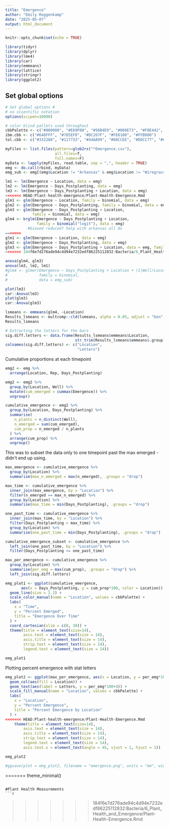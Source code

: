 ```yaml
---
title: "Emergence"
author: "Emily Roggenkamp"
date: "2025-05-07"
output: html_document
---
```


```r
knitr::opts_chunk$set(echo = TRUE)
```

```r
library(tidyr)
library(dplyr)
library(lme4)
library(car)
library(emmeans)
library(lattice)
library(stringr)
library(ggplot2)
```

## Set global options ##
```r
# Set global options #
# no scientific notation
options(scipen=10000) 

# color blind pallets used throughout 
cbbPalette <- c("#000000", "#E69F00", "#56B4E9", "#009E73", "#F0E442", "#0072B2", "#D55E00", "#CC79A7")
ibm.cbb <- c("#648FFF", "#785EF0", "#DC267F", "#FE6100", "#FFB000")
tol.cbb <- c("#332288", "#117733", "#44AA99", "#88CCEE", "#DDCC77", "#CC6677", "#AA4499", "#882255")
```

```r
myFiles <- list.files(pattern=glob2rx("*Emergence.csv"),
                      all.files=T, 
                      full.names=F)
myData <- lapply(myFiles, read.table, sep = ",", header = TRUE)
emg <- do.call(rbind, myData)
emg_sub <- emg[(emg$Location != "Arkansas" & emg$Location != "Wiregrass"),]
```

```r
lm1 <- lm(Emergence ~ Location, data = emg)
lm2 <- lm(Emergence ~ Days_Postplanting, data = emg)
lm3 <- lm(Emergence ~ Days_Postplanting + Location, data = emg)
<<<<<<< HEAD:Plant-health-emergence/Plant-Health-Emergence.Rmd
glm1 <- glm(Emergence ~ Location, family = binomial, data = emg)
glm2 <- glm(Emergence ~ Days_Postplanting, family = binomial, data = emg)
glm3 <- glm(Emergence ~ Days_Postplanting + Location, 
            family = binomial, data = emg)
glm4 <- brglm(Emergence ~ Days_Postplanting + Location, 
              family = binomial("logit"), data = emg)
          #biased reduced? help with arkansas all 0s
=======
glm1 <- glm(Emergence ~ Location, data = emg)
glm2 <- glm(Emergence ~ Days_Postplanting, data = emg)
glm3 <- glm(Emergence ~ Days_Postplanting + Location, data = emg, family = "logistic")
>>>>>>> 184f6e7d276ade94c4d94e7232edf86225112832:Bacteria/6_Plant_Health_and_Emergence/Plant-Health-Emergence.Rmd

anova(glm4, glm3)
anova(lm3, lm2, lm1)
#glm4 <- glmer(Emergence ~ Days_Postplanting + Location + (1|Well/Location),
#              family = binomial,
#              data = emg_sub)
```

```r
plot(lm3)
car::Anova(lm3)
plot(glm3)
car::Anova(glm3)
```

```r
lsmeans <- emmeans(glm4, ~Location) 
Results_lsmeans <- multcomp::cld(lsmeans, alpha = 0.05, adjust = "bon", reversed = TRUE, details = TRUE, Letters = letters) # contrast with Tukey adjustment
Results_lsmeans

# Extracting the letters for the bars
sig.diff.letters <- data.frame(Results_lsmeans$emmeans$Location, 
                               str_trim(Results_lsmeans$emmeans$.group))
colnames(sig.diff.letters) <- c("Location", 
                                "Letters")
```

Cumulative proportions at each timepoint
```r
emg2 <- emg %>%
  arrange(Location, Rep, Days_Postplanting)

emg2 <- emg2 %>%
  group_by(Location, Well) %>%
  mutate(cum_emerged = cummax(Emergence)) %>%
  ungroup()

cumulative_emergence <- emg2 %>%
  group_by(Location, Days_Postplanting) %>%
  summarise(
    n_plants = n_distinct(Well),
    n_emerged = sum(cum_emerged),
    cum_prop = n_emerged / n_plants
  ) %>%
  arrange(cum_prop) %>% 
  ungroup()
```

This was to subset the data only to one timepoint past the max emerged - didn't end up using.

```r
max_emergence <- cumulative_emergence %>%
  group_by(Location) %>%
  summarise(max_n_emerged = max(n_emerged), .groups = "drop")

max_time <- cumulative_emergence %>%
  inner_join(max_emergence, by = "Location") %>%
  filter(n_emerged == max_n_emerged) %>%
  group_by(Location) %>%
  summarise(max_time = min(Days_Postplanting), .groups = "drop")

one_past_time <- cumulative_emergence %>%
  inner_join(max_time, by = "Location") %>%
  filter(Days_Postplanting > max_time) %>%
  group_by(Location) %>%
  summarise(one_past_time = min(Days_Postplanting), .groups = "drop")

cumulative_emergence_subset <- cumulative_emergence %>%
  left_join(one_past_time, by = "Location") %>%
  filter(Days_Postplanting <= one_past_time)

max_per_emergence <- cumulative_emergence %>%
  group_by(Location) %>%
  summarise(per_emg = max(cum_prop), .groups = "drop") %>%
  left_join(sig.diff.letters)
```

```r
emg_plot1 <- ggplot(cumulative_emergence, 
       aes(x = Days_Postplanting, y = cum_prop*100, color = Location)) +
  geom_line(size = 1.2) +
  scale_color_manual(name = "Location", values = cbbPalette) +
  labs(
    x = "Time",
    y = "Percent Emerged",
    title = "Emergence Over Time"
  ) +
  coord_cartesian(xlim = c(0, 30)) +
  theme(title = element_text(size=14),
        axis.text = element_text(size = 14), 
        axis.title = element_text(size = 14), 
        strip.text = element_text(size = 14), 
        legend.text = element_text(size = 14))

emg_plot1
```

Plotting percent emergence with stat letters
```r
emg_plot2 <- ggplot(max_per_emergence, aes(x = Location, y = per_emg*100)) +
  geom_col(aes(fill = Location)) +
  geom_text(aes(label = Letters, y = per_emg*100+4)) +
  scale_fill_manual(name = "Location", values = cbbPalette) +
  labs(
    x = "Location",
    y = "Percent Emergence",
    title = "Percent Emergence by Location"
  ) +
<<<<<<< HEAD:Plant-health-emergence/Plant-Health-Emergence.Rmd
    theme(title = element_text(size=14),
        axis.text = element_text(size = 14), 
        axis.title = element_text(size = 14), 
        strip.text = element_text(size = 14), 
        legend.text = element_text(size = 14),
        axis.text.x = element_text(angle = 45, vjust = 1, hjust = 1))

emg_plot2
```

```r
#ggsave(plot = emg_plot2, filename = "emergence.png", units = "mm", width = 150, height = 100, dpi = 600)
```
=======
  theme_minimal()
```

#Plant Health Measurements
```r






















```


>>>>>>> 184f6e7d276ade94c4d94e7232edf86225112832:Bacteria/6_Plant_Health_and_Emergence/Plant-Health-Emergence.Rmd
